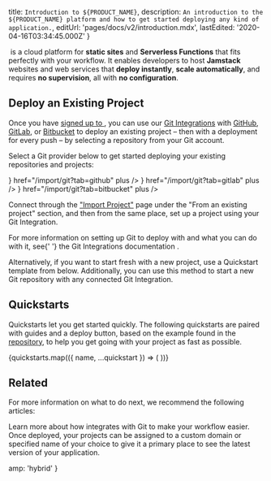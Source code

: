 

  title: `Introduction to ${PRODUCT_NAME}`,
  description: `An introduction to the ${PRODUCT_NAME} platform and how to get started deploying any kind of application.`,
  editUrl: 'pages/docs/v2/introduction.mdx',
  lastEdited: '2020-04-16T03:34:45.000Z'
}

​<ProductName /> is a cloud platform for **static sites** and **Serverless Functions** that fits perfectly with your workflow. It enables developers to host **Jamstack** websites and web services that **deploy instantly**, **scale automatically**, and requires **no supervision**, all with **no configuration**.

## Deploy an Existing Project

Once you have [signed up to <OrgName />](/signup), you can use our [Git Integrations](/docs/v2/git-integrations) with [GitHub](/docs/v2/git-integrations/vercel-for-github), [GitLab](/docs/v2/git-integrations/vercel-for-gitlab), or [Bitbucket](/docs/v2/git-integrations/vercel-for-bitbucket) to deploy an existing project – then with a deployment for every push – by selecting a repository from your Git account.

Select a Git provider below to get started deploying your existing repositories and projects:

<List columnsDesktop={3} columnsTablet={3} columnsMobile={1}>
  <IconCard
    label="GitHub"
    icon={<GitHubIcon />}
    href="/import/git?tab=github"
    plus
  />
  <IconCard
    label="GitLab"
    icon={<GitLabIcon />}
    href="/import/git?tab=gitlab"
    plus
  />
  <IconCard
    label="Bitbucket"
    icon={<BitbucketIcon />}
    href="/import/git?tab=bitbucket"
    plus
  />
</List>

Connect through the ["Import Project"](/import) page under the "From an existing project" section, and then from the same place, set up a project using your Git Integration.

<Note>
  For more information on setting up Git to deploy with <OrgName /> and what you
  can do with it, see{' '}
  <Link color href="/docs/v2/git-integrations">
    the Git Integrations documentation
  </Link>
  .
</Note>

Alternatively, if you want to start fresh with a new project, use a Quickstart template from below. Additionally, you can use this method to start a new Git repository with any connected Git Integration.

## Quickstarts

Quickstarts let you get started quickly. The following quickstarts are paired with guides and a deploy button, based on the example found in the [<ProductName /> repository](https://github.com/zeit/now/tree/master/examples), to help you get going with your project as fast as possible.

<Quickstarts>
  {quickstarts.map(({ name, ...quickstart }) => (
    <Quickstart key={name} quickstart={name} {...quickstart} />
  ))}
</Quickstarts>

## Related

For more information on what to do next, we recommend the following articles:

<Card title="Git Integrations" href="/docs/v2/git-integrations">
  Learn more about how <ProductName /> integrates with Git to make your workflow
  easier.
</Card>

<Card title="Using Custom Domains" href="/docs/v2/custom-domains">
  Once deployed, your projects can be assigned to a custom domain or specified
  name of your choice to give it a primary place to see the latest version of
  your application.
</Card>


  amp: 'hybrid'
}
